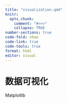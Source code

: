 ```yaml
---
title: "visualization.qmd"
knitr: 
  opts_chunk: 
    comment: "#>>>"
    collapse: TRUE
number-sections: true
code-fold: show
code-link: true
code-tools: true
format: html
editor: visual
---
```


# 数据可视化

Matplotlib
